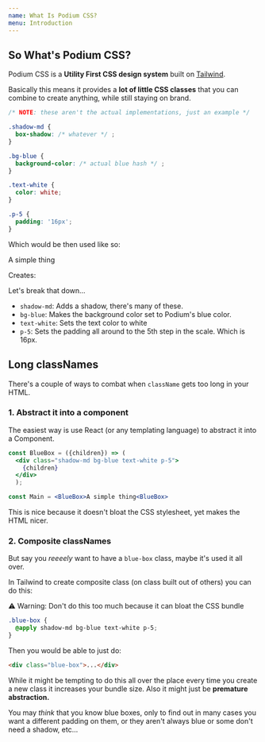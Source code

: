 ```yaml
---
name: What Is Podium CSS?
menu: Introduction
---
```



## So What's Podium CSS?

Podium CSS is a **Utility First CSS design system** built on [Tailwind](https://tailwindcss.com).

Basically this means it provides a **lot of little CSS classes** that you can combine to create anything, while still staying on brand.

```css
/* NOTE: these aren't the actual implementations, just an example */

.shadow-md {
  box-shadow: /* whatever */ ;
}

.bg-blue {
  background-color: /* actual blue hash */ ;
}

.text-white {
  color: white;
}

.p-5 {
  padding: '16px';
}
```

Which would be then used like so:

<Playground>
  <div class="shadow-md bg-blue text-white p-5">A simple thing</div>
</Playground>

Creates:

Let's break that down...

- `shadow-md`: Adds a shadow, there's many of these.
- `bg-blue`: Makes the background color set to Podium's blue color.
- `text-white`: Sets the text color to white
- `p-5`: Sets the padding all around to the 5th step in the scale. Which is 16px.

## Long classNames

There's a couple of ways to combat when `className` gets too long in your HTML.

### 1. Abstract it into a component

The easiest way is use React (or any templating language) to abstract it into a Component.

```jsx
const BlueBox = ({children}) => (
  <div class="shadow-md bg-blue text-white p-5">
    {children}
  </div>
  );

const Main = <BlueBox>A simple thing<BlueBox>
```

This is nice because it doesn't bloat the CSS stylesheet, yet makes the HTML nicer.

### 2. Composite classNames

But say you _reeeely_ want to have a `blue-box` class, maybe it's used it all over.

In Tailwind to create composite class (on class built out of others) you can do this:

<span class="bg-mystic text-red py-3 px-4 rounded my-5 text-center">
  ⚠️ Warning: Don't do this too much because it can bloat the CSS bundle
</span>

```css
.blue-box {
  @apply shadow-md bg-blue text-white p-5;
}
```

Then you would be able to just do:

```html
<div class="blue-box">...</div>
```

While it might be tempting to do this all over the place
every time you create a new class it increases your bundle size.
Also it might just be **premature abstraction.**

You may _think_ that you know blue boxes, only to find out in many cases
you want a different padding on them, or they aren't always blue
or some don't need a shadow, etc...
